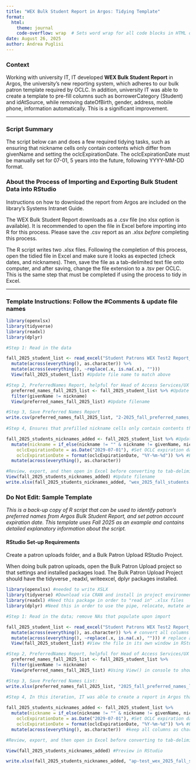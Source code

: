 ```yaml
---
title: "WEX Bulk Student Report in Argos: Tidying Template"
format: 
  html:
    theme: journal
    code-overflow: wrap  # Sets word wrap for all code blocks in HTML output
date: August 26, 2025
author: Andrea Puglisi
---
```


### **Context**

Working with university IT, IT developed **WEX Bulk Student Report** in Argos, the university's new reporting system, which adheres to our bulk patron template required by OCLC. In addition, university IT was able to create a template to pre-fill columns such as borrowerCategory (Student) and idAtSource, while removing dateOfBirth, gender, address, mobile phone, information automatically. This is a significant improvement.

------------------------------------------------------------------------

### Script Summary

The script below can and does a few required tidying tasks, such as ensuring that nickname cells only contain contents which differ from givenName and setting the oclcExpirationDate. The oclcExpirationDate must be manually set for 07-01, 5 years into the future, following YYYY-MM-DD format.

### About the Process of Importing and Exporting Bulk Student Data into RStudio

Instructions on how to download the report from Argos are included on the library's Systems Intranet Guide.

The WEX Bulk Student Report downloads as a .csv file (no xlsx option is available). It is recommended to open the file in Excel before importing into R for this process. Please save the .csv report as an .xlsx *before* completing this process.

The R script writes two .xlsx files. Following the completion of this process, open the tidied file in Excel and make sure it looks as expected (check dates, and nicknames). Then, save the file as a tab-delimited text file onto computer, and after saving, change the file extension to a .tsv per OCLC. This is the same step that must be completed if using the process to tidy in Excel.

------------------------------------------------------------------------

### Template Instructions: Follow the #Comments & update file names

```r
library(openxlsx)
library(tidyverse)
library(readxl)
library(dplyr)

#Step 1: Read in the data

fall_2025_student_list <- read_excel("Student Patrons WEX Test2 Report_20250825_115315_2x.xlsx") %>% #Update file names
  mutate(across(everything(), as.character)) %>%
  mutate(across(everything(), ~replace(.x, is.na(.x), "")))
  View(fall_2025_student_list) #Update file name to match above

#Step 2, PreferredNames Report, helpful for Head of Access Services/UX Librarian:
  preferred_names_fall_2025_list <- fall_2025_student_list %>% #Update file name to match Step 1 structure
  filter(givenName != nickname)
  View(preferred_names_fall_2025_list) #Update filename

#Step 3, Save Preferred Names Report
write.csv(preferred_names_fall_2025_list, "2-2025_fall_preferred_names_list.csv") #Update filenames
  
#Step 4, Ensures that prefilled nickname cells only contain contents that differ from givenName; Manually set oclcExpirationDate to 4 years into the future

fall_2025_students_nicknames_added <- fall_2025_student_list %>% #Update filenames
  mutate(nickname = if_else(nickname != "" & nickname != givenName, nickname, ""), 
    oclcExpirationDate = as.Date("2029-07-01"), #Set OCLC expiration date manually
    oclcExpirationDate = format(oclcExpirationDate, "%Y-%m-%d")) %>% #Ensure format is YYYY-MM-DD as character when you View sheet
  mutate(across(everything(), as.character))

#Review, export, and then open in Excel before converting to tab-delimited .tsv for OCLC
View(fall_2025_students_nicknames_added) #Update filename
write.xlsx(fall_2025_students_nicknames_added, "wex_2025_fall_students.xlsx", rowNames = FALSE) #Update filenames
```

### Do Not Edit: Sample Template

*This is a back-up copy of R script that can be used to identify patron's preferred names from Argos Bulk Student Report, and set patron account expiration date. This template uses Fall 2025 as an example and contains detailed explanatory information about the script.*

#### RStudio Set-up Requirements

Create a patron uploads folder, and a Bulk Patron Upload RStudio Project.

When doing bulk patron uploads, open the Bulk Patron Upload project so that settings and installed packages load. The Bulk Patron Upload Project should have the tidyverse , readxl, writeexcel, dplyr packages installed.

```r

library(openxlsx) #needed to write XSLX
library(tidyverse) #Download via CRAN and install in project environment
library(readxl) #Need this package in order to "read in" .xlsx files
library(dplyr) #Need this in order to use the pipe, relocate, mutate and filter functions

#Step 1: Read in the data; remove NAs that populate upon import

fall_2025_student_list <- read_excel("Student Patrons WEX Test2 Report_20250825_115315_2x.xlsx") %>% #This imports the file into RStudio; the %>% symbols form what is called a pipe, and effectively says "take this, and then do that" -- it is a connecting operator
  mutate(across(everything(), as.character)) %>% # convert all columns to character
  mutate(across(everything(), ~replace(.x, is.na(.x), ""))) # replace any NA with blank
  View(fall_2025_student_list) #View the file in its own window in RStudio. Good idea to look at it and make sure it looks okay.

#Step 2, PreferredNames Report, helpful for Head of Access Services/UX Librarian: This creates a report that contains preferredNames by using the filter() function from library(dplyr).
  preferred_names_fall_2025_list <- fall_2025_student_list %>%
  filter(givenName != nickname)
  View(preferred_names_fall_2025_list) #Using View() in console to show results in RStudio as its own document

#Step 3, Save Preferred Names List:
write.xlsx(preferred_names_fall_2025_list, "2025_fall_preferred_names_list.xlsx") #Save a .csv of preferred names to your computer
  
#Step 4, In this iteration, IT was able to create a report in Argos that prefills "nickname" column with Preferred Names. In the university system, Preferred Names will maintain the student's "givenName" as their Preferred Name unless specified. Based on how the "nickname" column contains Preferred Names (including givenName and alternate), it is best to remove redundant data, so that only names that differ from givenName appear remain in the nickname field. The following step attempts to accomplish this task!  

fall_2025_students_nicknames_added <- fall_2025_student_list %>%
  mutate(nickname = if_else(nickname != "" & nickname != givenName, nickname, ""), # #Only keep nicknames that differ from givenName
    oclcExpirationDate = as.Date("2029-07-01"), #Set OCLC expiration date manually
    oclcExpirationDate = format(oclcExpirationDate, "%Y-%m-%d")) %>% #Ensure format is YYYY-MM-DD as character
  mutate(across(everything(), as.character))  #keep all columns as characters. This is needed in order to maintain earlier direction to convert into characters; ideal for keeping numerics registering as characters and compatible with OCLC requirements.

#Review, export, and then open in Excel before converting to tab-delimited .tsv for OCLC

View(fall_2025_students_nicknames_added) #Preview in RStudio

write.xlsx(fall_2025_students_nicknames_added, "ap-test_wex_2025_fall_students.xlsx", rowNames = FALSE) #Export and saved on computer
```
